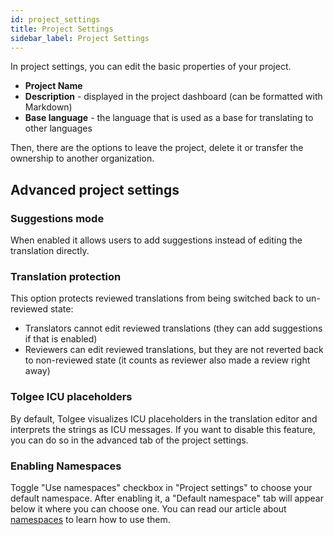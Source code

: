 ---
id: project_settings
title: Project Settings
sidebar_label: Project Settings
---


In project settings, you can edit the basic properties of your project.

- **Project Name**
- **Description** - displayed in the project dashboard (can be formatted with Markdown)
- **Base language** - the language that is used as a base for translating to other languages


Then, there are the options to leave the project, delete it or transfer the ownership to another organization.

<ScreenshotWrapper
  src="/img/docs/platform/project-settings-example.png"
  alt="Project settings"
/>

## Advanced project settings

### Suggestions mode

When enabled it allows users to add suggestions instead of editing the translation directly.

### Translation protection

This option protects reviewed translations from being switched back to un-reviewed state:
 - Translators cannot edit reviewed translations (they can add suggestions if that is enabled)
 - Reviewers can edit reviewed translations, but they are not reverted back to non-reviewed state (it counts as reviewer also made a review right away)

### Tolgee ICU placeholders

By default, Tolgee visualizes ICU placeholders in the translation editor and interprets the strings as ICU messages.
If you want to disable this feature, you can do so in the advanced tab of the project settings.


### Enabling Namespaces

Toggle "Use namespaces" checkbox in "Project settings" to choose your default namespace. After enabling it, a "Default namespace" tab will appear below it where you can choose one.
You can read our article about [namespaces](https://docs.tolgee.io/platform/translation_keys/namespaces) to learn how to use them.

<ScreenshotWrapper
  src="/img/docs/platform/project-settings-advanced.png"
  alt="Project settings > Advanced"
/>